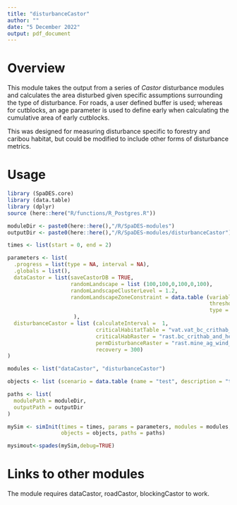```yaml
---
title: "disturbanceCastor"
author: ""
date: "5 December 2022"
output: pdf_document
---
```


# Overview

This module takes the output from a series of *Castor* disturbance modules and calculates the area disturbed given specific assumptions surrounding the type of disturbance. For roads, a user defined buffer is used; whereas for cutblocks, an age parameter is used to define early when calculating the cumulative area of early cutblocks.

This was designed for measuring disturbance specific to forestry and caribou habitat, but could be modified to include other forms of disturbance metrics. 

# Usage

```r
library (SpaDES.core)
library (data.table)
library (dplyr)
source (here::here("R/functions/R_Postgres.R"))

moduleDir <- paste0(here::here(),"/R/SpaDES-modules")
outputDir <- paste0(here::here(),"/R/SpaDES-modules/disturbanceCastor")

times <- list(start = 0, end = 2)

parameters <- list(
  .progress = list(type = NA, interval = NA),
  .globals = list(),
  dataCastor = list(saveCastorDB = TRUE,
                    randomLandscape = list (100,100,0,100,0,100),
                    randomLandscapeClusterLevel = 1.2,
                    randomLandscapeZoneConstraint = data.table (variable = 'age', 
                                                                threshold = 140, 
                                                                type = 'ge', percentage = 20)
                     ),
  disturbanceCastor = list (calculateInterval =  1, 
                            criticalHabitatTable = "vat.vat_bc_crithab_and_herd", # need a check for these, if not, make a 'dummy'
                            criticalHabRaster = "rast.bc_crithab_and_herd",
                            permDisturbanceRaster = "rast.mine_ag_wind_rail",
                            recovery = 300)
)

modules <- list("dataCastor", "disturbanceCastor")

objects <- list (scenario = data.table (name = "test", description = "test"))

paths <- list(
  modulePath = moduleDir,
  outputPath = outputDir
)

mySim <- simInit(times = times, params = parameters, modules = modules,
                 objects = objects, paths = paths)

mysimout<-spades(mySim,debug=TRUE) 
```


# Links to other modules

The module requires dataCastor, roadCastor, blockingCastor to work.

